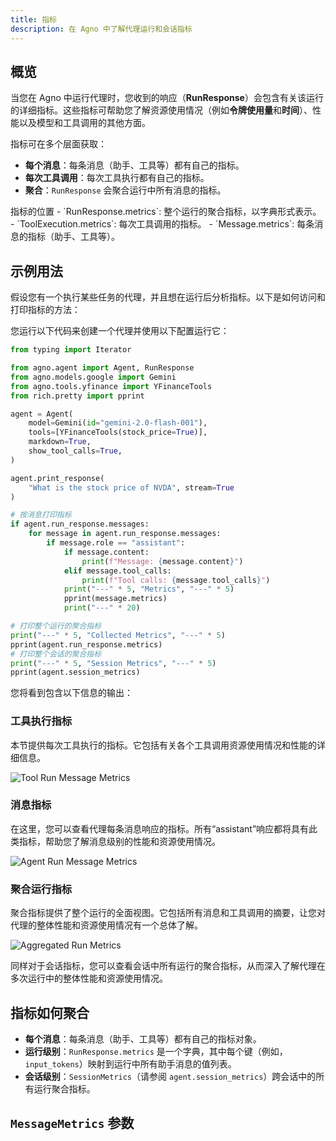 ```yaml
---
title: 指标
description: 在 Agno 中了解代理运行和会话指标
---
```


## 概览
当您在 Agno 中运行代理时，您收到的响应（**RunResponse**）会包含有关该运行的详细指标。这些指标可帮助您了解资源使用情况（例如**令牌使用量**和**时间**）、性能以及模型和工具调用的其他方面。

指标可在多个层面获取：
- **每个消息**：每条消息（助手、工具等）都有自己的指标。
- **每次工具调用**：每次工具执行都有自己的指标。
- **聚合**：`RunResponse` 会聚合运行中所有消息的指标。

<Note>
指标的位置
- `RunResponse.metrics`: 整个运行的聚合指标，以字典形式表示。
- `ToolExecution.metrics`: 每次工具调用的指标。
- `Message.metrics`: 每条消息的指标（助手、工具等）。
</Note>

## 示例用法
假设您有一个执行某些任务的代理，并且想在运行后分析指标。以下是如何访问和打印指标的方法：

您运行以下代码来创建一个代理并使用以下配置运行它：
```python
from typing import Iterator

from agno.agent import Agent, RunResponse
from agno.models.google import Gemini
from agno.tools.yfinance import YFinanceTools
from rich.pretty import pprint

agent = Agent(
    model=Gemini(id="gemini-2.0-flash-001"),
    tools=[YFinanceTools(stock_price=True)],
    markdown=True,
    show_tool_calls=True,
)

agent.print_response(
    "What is the stock price of NVDA", stream=True
)

# 按消息打印指标
if agent.run_response.messages:
    for message in agent.run_response.messages:
        if message.role == "assistant":
            if message.content:
                print(f"Message: {message.content}")
            elif message.tool_calls:
                print(f"Tool calls: {message.tool_calls}")
            print("---" * 5, "Metrics", "---" * 5)
            pprint(message.metrics)
            print("---" * 20)

# 打印整个运行的聚合指标
print("---" * 5, "Collected Metrics", "---" * 5)
pprint(agent.run_response.metrics)
# 打印整个会话的聚合指标
print("---" * 5, "Session Metrics", "---" * 5)
pprint(agent.session_metrics)
```

您将看到包含以下信息的输出：
### 工具执行指标

本节提供每次工具执行的指标。它包括有关各个工具调用资源使用情况和性能的详细信息。

![Tool Run Message Metrics](../images/tools-run-message-metrics.png)

### 消息指标

在这里，您可以查看代理每条消息响应的指标。所有“assistant”响应都将具有此类指标，帮助您了解消息级别的性能和资源使用情况。

![Agent Run Message Metrics](../images/agent-run-message-metrics.png)

### 聚合运行指标

聚合指标提供了整个运行的全面视图。它包括所有消息和工具调用的摘要，让您对代理的整体性能和资源使用情况有一个总体了解。

![Aggregated Run Metrics](../images/agent-run-aggregated-metrics.png)

同样对于会话指标，您可以查看会话中所有运行的聚合指标，从而深入了解代理在多次运行中的整体性能和资源使用情况。

## 指标如何聚合
- **每个消息**：每条消息（助手、工具等）都有自己的指标对象。
- **运行级别**：`RunResponse.metrics` 是一个字典，其中每个键（例如，`input_tokens`）映射到运行中所有助手消息的值列表。
- **会话级别**：`SessionMetrics`（请参阅 `agent.session_metrics`）跨会话中的所有运行聚合指标。

## `MessageMetrics` 参数
<Snippet file="message_metrics_params.mdx" />
